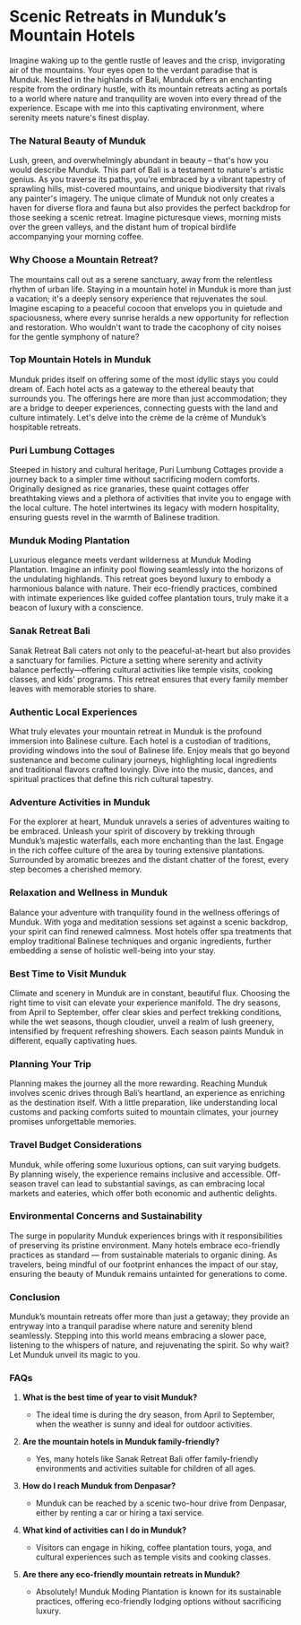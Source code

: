 # **Scenic Retreats in Munduk’s Mountain Hotels**

Imagine waking up to the gentle rustle of leaves and the crisp, invigorating air of the mountains. Your eyes open to the verdant paradise that is Munduk. Nestled in the highlands of Bali, Munduk offers an enchanting respite from the ordinary hustle, with its mountain retreats acting as portals to a world where nature and tranquility are woven into every thread of the experience. Escape with me into this captivating environment, where serenity meets nature's finest display.

### **The Natural Beauty of Munduk**

Lush, green, and overwhelmingly abundant in beauty – that's how you would describe Munduk. This part of Bali is a testament to nature's artistic genius. As you traverse its paths, you're embraced by a vibrant tapestry of sprawling hills, mist-covered mountains, and unique biodiversity that rivals any painter's imagery. The unique climate of Munduk not only creates a haven for diverse flora and fauna but also provides the perfect backdrop for those seeking a scenic retreat. Imagine picturesque views, morning mists over the green valleys, and the distant hum of tropical birdlife accompanying your morning coffee.

### **Why Choose a Mountain Retreat?**

The mountains call out as a serene sanctuary, away from the relentless rhythm of urban life. Staying in a mountain hotel in Munduk is more than just a vacation; it's a deeply sensory experience that rejuvenates the soul. Imagine escaping to a peaceful cocoon that envelops you in quietude and spaciousness, where every sunrise heralds a new opportunity for reflection and restoration. Who wouldn't want to trade the cacophony of city noises for the gentle symphony of nature?

### **Top Mountain Hotels in Munduk**

Munduk prides itself on offering some of the most idyllic stays you could dream of. Each hotel acts as a gateway to the ethereal beauty that surrounds you. The offerings here are more than just accommodation; they are a bridge to deeper experiences, connecting guests with the land and culture intimately. Let's delve into the crème de la crème of Munduk’s hospitable retreats.

### **Puri Lumbung Cottages**

Steeped in history and cultural heritage, Puri Lumbung Cottages provide a journey back to a simpler time without sacrificing modern comforts. Originally designed as rice granaries, these quaint cottages offer breathtaking views and a plethora of activities that invite you to engage with the local culture. The hotel intertwines its legacy with modern hospitality, ensuring guests revel in the warmth of Balinese tradition.

### **Munduk Moding Plantation**

Luxurious elegance meets verdant wilderness at Munduk Moding Plantation. Imagine an infinity pool flowing seamlessly into the horizons of the undulating highlands. This retreat goes beyond luxury to embody a harmonious balance with nature. Their eco-friendly practices, combined with intimate experiences like guided coffee plantation tours, truly make it a beacon of luxury with a conscience.

### **Sanak Retreat Bali**

Sanak Retreat Bali caters not only to the peaceful-at-heart but also provides a sanctuary for families. Picture a setting where serenity and activity balance perfectly—offering cultural activities like temple visits, cooking classes, and kids' programs. This retreat ensures that every family member leaves with memorable stories to share.

### **Authentic Local Experiences**

What truly elevates your mountain retreat in Munduk is the profound immersion into Balinese culture. Each hotel is a custodian of traditions, providing windows into the soul of Balinese life. Enjoy meals that go beyond sustenance and become culinary journeys, highlighting local ingredients and traditional flavors crafted lovingly. Dive into the music, dances, and spiritual practices that define this rich cultural tapestry.

### **Adventure Activities in Munduk**

For the explorer at heart, Munduk unravels a series of adventures waiting to be embraced. Unleash your spirit of discovery by trekking through Munduk’s majestic waterfalls, each more enchanting than the last. Engage in the rich coffee culture of the area by touring extensive plantations. Surrounded by aromatic breezes and the distant chatter of the forest, every step becomes a cherished memory.

### **Relaxation and Wellness in Munduk**

Balance your adventure with tranquility found in the wellness offerings of Munduk. With yoga and meditation sessions set against a scenic backdrop, your spirit can find renewed calmness. Most hotels offer spa treatments that employ traditional Balinese techniques and organic ingredients, further embedding a sense of holistic well-being into your stay.

### **Best Time to Visit Munduk**

Climate and scenery in Munduk are in constant, beautiful flux. Choosing the right time to visit can elevate your experience manifold. The dry seasons, from April to September, offer clear skies and perfect trekking conditions, while the wet seasons, though cloudier, unveil a realm of lush greenery, intensified by frequent refreshing showers. Each season paints Munduk in different, equally captivating hues.

### **Planning Your Trip**

Planning makes the journey all the more rewarding. Reaching Munduk involves scenic drives through Bali’s heartland, an experience as enriching as the destination itself. With a little preparation, like understanding local customs and packing comforts suited to mountain climates, your journey promises unforgettable memories.

### **Travel Budget Considerations**

Munduk, while offering some luxurious options, can suit varying budgets. By planning wisely, the experience remains inclusive and accessible. Off-season travel can lead to substantial savings, as can embracing local markets and eateries, which offer both economic and authentic delights.

### **Environmental Concerns and Sustainability**

The surge in popularity Munduk experiences brings with it responsibilities of preserving its pristine environment. Many hotels embrace eco-friendly practices as standard — from sustainable materials to organic dining. As travelers, being mindful of our footprint enhances the impact of our stay, ensuring the beauty of Munduk remains untainted for generations to come.

### **Conclusion**

Munduk’s mountain retreats offer more than just a getaway; they provide an entryway into a tranquil paradise where nature and serenity blend seamlessly. Stepping into this world means embracing a slower pace, listening to the whispers of nature, and rejuvenating the spirit. So why wait? Let Munduk unveil its magic to you.

### **FAQs**

1. **What is the best time of year to visit Munduk?**
   - The ideal time is during the dry season, from April to September, when the weather is sunny and ideal for outdoor activities.

2. **Are the mountain hotels in Munduk family-friendly?**
   - Yes, many hotels like Sanak Retreat Bali offer family-friendly environments and activities suitable for children of all ages.

3. **How do I reach Munduk from Denpasar?**
   - Munduk can be reached by a scenic two-hour drive from Denpasar, either by renting a car or hiring a taxi service.

4. **What kind of activities can I do in Munduk?**
   - Visitors can engage in hiking, coffee plantation tours, yoga, and cultural experiences such as temple visits and cooking classes.

5. **Are there any eco-friendly mountain retreats in Munduk?**
   - Absolutely! Munduk Moding Plantation is known for its sustainable practices, offering eco-friendly lodging options without sacrificing luxury.
